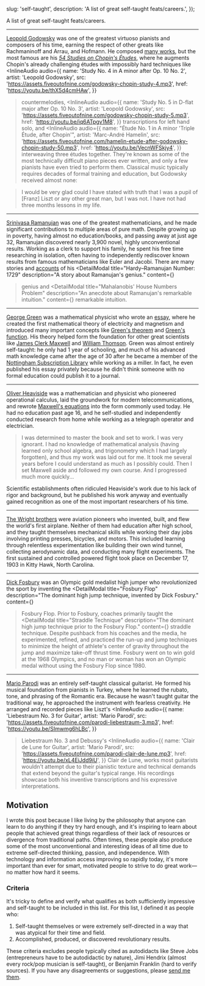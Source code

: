 


  slug: 'self-taught',
  description: 'A list of great self-taught feats/careers.',
});

<BlogHeader slug="self-taught" />

A list of great self-taught feats/careers.

---

[Leopold Godowsky](https://en.wikipedia.org/wiki/Leopold_Godowsky) was one of the greatest virtuoso pianists and composers of his time, earning the respect of other greats like Rachmaninoff and Arrau, and Hofmann.
He composed [many works](https://imslp.org/wiki/List_of_works_by_Leopold_Godowsky), but the most famous are his [_54 Studies on Chopin's Études_](https://en.wikipedia.org/wiki/Studies_on_Chopin%27s_%C3%89tudes), where he augments Chopin's already challenging études with impossibly hard techniques like
<InlineAudio
  audio={{
    name: 'Study No. 4 in A minor after Op. 10 No. 2',
    artist: 'Leopold Godowsky',
    src: 'https://assets.fiveoutofnine.com/godowsky-chopin-study-4.mp3',
    href: 'https://youtu.be/thX5d4cmHAw',
  }}
>countermelodies</InlineAudio>,
<InlineAudio
  audio={{
    name: 'Study No. 5 in D-flat major after Op. 10 No. 3',
    artist: 'Leopold Godowsky',
    src: 'https://assets.fiveoutofnine.com/godowsky-chopin-study-5.mp3',
    href: 'https://youtu.be/iq6ATpgv1M8',
  }}
>transcriptions for left hand solo</InlineAudio>, and
<InlineAudio
  audio={{
    name: "Étude No. 1 in A minor 'Triple Étude, after Chopin'",
    artist: 'Marc-André Hamelin',
    src: 'https://assets.fiveoutofnine.com/hamelin-etude-after-godowsky-chopin-study-50.mp3',
    href: 'https://youtu.be/VecnWFSkjy4',
  }}
>interweaving three études together</InlineAudio>.
They're known as some of the most technically difficult piano pieces ever written, and only a few pianists have even tried to perform them.
Classical music typically requires decades of formal training and education, but Godowsky received almost none:

<Blockquote source={{ label: 'Leopold Godowsky in "Retrospect"', url: 'https://godowsky.com/godowsky' }}>
  I would be very glad could I have stated with truth that I was a pupil of [Franz] Liszt or any other great man, but I was not. I have not had three months lessons in my life.
</Blockquote>

---

[Srinivasa Ramanujan](https://en.wikipedia.org/wiki/Srinivasa_Ramanujan) was one of the greatest mathematicians, and he made significant contributions to multiple areas of pure math.
Despite growing up in poverty, having almost no education/books, and passing away at just age 32, Ramanujan discovered nearly 3,900 novel, highly unconventional results.
Working as a clerk to support his family, he spent his free time researching in isolation, often having to independently rediscover known results from famous mathematicians like Euler and Jacobi.
There are many stories and [accounts](https://doi.org/10.2307%2F2301659) of his
<DetailModal
  title="Hardy–Ramanujan Number: 1729"
  description="A story about Ramanujan's genius."
  content={<Ramanujan1 />}
>genius</DetailModal> and
<DetailModal
  title="Mahalanobis' House Numbers Problem"
  description="An anecdote about Ramanujan's remarkable intuition."
  content={<Ramanujan2 />}
>remarkable intuition</DetailModal>.

---

[George Green](https://en.wikipedia.org/wiki/George_Green) was a mathematical physicist who wrote an [essay](https://en.wikipedia.org/wiki/An_Essay_on_the_Application_of_Mathematical_Analysis_to_the_Theories_of_Electricity_and_Magnetism), where he created the first mathematical theory of electricity and magnetism and introduced many important concepts like [Green's theorem](https://en.wikipedia.org/wiki/Green%27s_theorem) and [Green's function](https://en.wikipedia.org/wiki/Green%27s_function).
His theory helped form the foundation for other great scientists like [James Clerk Maxwell](https://en.wikipedia.org/wiki/James_Clerk_Maxwell) and [William Thomson](https://en.wikipedia.org/wiki/Lord_Kelvin).
Green was almost entirely self-taught:
he only had 1 year of schooling, and much of his advanced math knowledge came after the age of 30 after he became a member of the [Nottingham Subscription Library](https://en.wikipedia.org/wiki/Bromley_House_Library) while working as a miller.
In fact, he even published his essay privately because he didn't think someone with no formal education could publish it to a journal.

---

[Oliver Heaviside](https://en.wikipedia.org/wiki/Oliver_Heaviside) was a mathematician and physicist who pioneered operational calculus, laid the groundwork for modern telecommunications, and rewrote [Maxwell's equations](https://en.wikipedia.org/wiki/Maxwell%27s_equations) into the form commonly used today.
He had no education past age 16, and he self-studied and independently conducted research from home while working as a telegraph operator and electrician.

<Blockquote source={{ label: 'Oliver Heaviside', url: 'https://mathshistory.st-andrews.ac.uk/Biographies/Heaviside/' }}>
  I was determined to master the book and set to work. I was very ignorant.
  I had no knowledge of mathematical analysis (having learned only school algebra, and trigonometry which I had largely forgotten), and thus my work was laid out for me.
  It took me several years before I could understand as much as I possibly could.
  Then I set Maxwell aside and followed my own course. And I progressed much more quickly...
</Blockquote>

Scientific establishments often ridiculed Heaviside's work due to his lack of rigor and background, but he published his work anyway and eventually gained recognition as one of the most important researchers of his time.

---

[The Wright brothers](https://en.wikipedia.org/wiki/Wright_brothers) were aviation pioneers who invented, built, and flew the world's first airplane.
Neither of them had education after high school, and they taught themselves mechanical skills while working their day jobs involving printing presses, bicycles, and motors.
This included learning through relentless experimentation like building their own wind tunnel, collecting aerodynamic data, and conducting many flight experiments.
The first sustained and controlled powered flight took place on December 17, 1903 in Kitty Hawk, North Carolina.

---

[Dick Fosbury](https://en.wikipedia.org/wiki/Dick_Fosbury) was an Olympic gold medalist high jumper who revolutionized the sport by inventing the
<DetailModal
  title="Fosbury Flop"
  description="The dominant high jump technique, invented by Dick Fosbury."
  content={<Fosbury1 />}
>Fosbury Flop</DetailModal>.
Prior to Fosbury, coaches primarily taught the
<DetailModal
  title="Straddle Technique"
  description="The dominant high jump technique prior to the Fosbury Flop."
  content={<Fosbury2 />}
>straddle technique</DetailModal>.
Despite pushback from his coaches and the media, he experimented, refined, and practiced the run-up and jump techniques to minimize the height of athlete's center of gravity throughout the jump and maximize take-off thrust time.
Fosbury went on to win gold at the 1968 Olympics, and no man or woman has won an Olympic medal without using the Fosbury Flop since 1980.

---

[Mario Parodi](https://en.wikipedia.org/wiki/Mario_Parodi) was an entirely self-taught classical guitarist.
He formed his musical foundation from pianists in Turkey, where he learned the rubato, tone, and phrasing of the Romantic era.
Because he wasn't taught guitar the traditional way, he approached the instrument with fearless creativity.
He arranged and recorded pieces like Liszt&apos;s
<InlineAudio
  audio={{
    name: 'Liebestraum No. 3 for Guitar',
    artist: 'Mario Parodi',
    src: 'https://assets.fiveoutofnine.com/parodi-liebestraum-3.mp3',
    href: 'https://youtu.be/SImwmg6hLBc',
  }}
>Liebestraum No. 3</InlineAudio> and Debussy&apos;s
<InlineAudio
  audio={{
    name: 'Clair de Lune for Guitar',
    artist: 'Mario Parodi',
    src: 'https://assets.fiveoutofnine.com/parodi-clair-de-lune.mp3',
    href: 'https://youtu.be/xL4EiJdd9iU',
  }}
>Clair de Lune</InlineAudio>,
works most guitarists wouldn&apos;t attempt due to their pianistic texture and technical demands that extend beyond the guitar&apos;s typical range.
His recordings showcase both his inventive transcriptions and his expressive interpretations.

## Motivation

I wrote this post because I like living by the philosophy that anyone can learn to do anything if they try hard enough, and it's inspiring to learn about people that achieved great things regardless of their lack of resources or divergence from traditional paths.
Often times, these people also produce some of the most unconventional and interesting ideas of all time due to extreme self-directed thinking, passion, and independence.
With technology and information access improving so rapidly today, it's more important than ever for smart, motivated people to strive to do great work&mdash;no matter how hard it seems.

### Criteria

It's tricky to define and verify what qualifies as both sufficiently impressive and self-taught to be included in this list.
For this list, I defined it as people who:
1. Self-taught themselves or were extremely self-directed in a way that was atypical for their time and field.
2. Accomplished, produced, or discovered revolutionary results.

These criteria excludes people typically cited as autodidacts like Steve Jobs (entrepreneurs have to be autodidactic by nature), Jimi Hendrix (almost every rock/pop musician is self-taught), or Benjamin Franklin (hard to verify sources).
If you have any disagreements or suggestions, please [send me them](https://x.com/fiveoutofnine).
